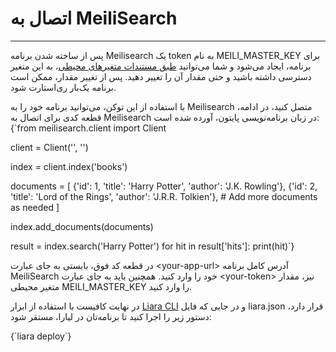 

<Layout>
<Head>
<title>مستندات اتصال به meilisearch - لیارا</title>
<meta property="og:title" content="مستندات خدمات رایانش ابری لیارا" />
<meta property="og:description" content="مستندات مربوط به نحوه اتصال به Meilisearch در لیارا"  />
</Head>

# اتصال به MeiliSearch
<hr className="mb-2" />

پس از ساخته شدن برنامه Meilisearch یک token به نام <Important>MEILI_MASTER_KEY</Important> برای برنامه، ایجاد می‌شود و 
شما می‌توانید 
<a href="/paas/details/envs" className="text-[#2196f3] ">طبق مستندات متغیرهای محیطی</a>، به این متغیر دسترسی داشته باشید و حتی مقدار آن را تغییر دهید. پس از تغییر مقدار، ممکن است برنامه یک‌بار ری‌استارت شود.
<div className="h-2" />
با استفاده از این توکن، می‌توانید برنامه خود را به Meilisearch متصل کنید، در ادامه، قطعه کدی برای اتصال به Meilisearch در زبان برنامه‌نویسی پایتون، آورده شده است:

<div className="h-4" />
<div dir='ltr'>
    <Highlight className="py">
      {`from meilisearch.client import Client

client = Client('<your-app-url>', '<your-token>')

index = client.index('books')

documents = [
    {'id': 1, 'title': 'Harry Potter', 'author': 'J.K. Rowling'},
    {'id': 2, 'title': 'Lord of the Rings', 'author': 'J.R.R. Tolkien'},
    # Add more documents as needed
]

index.add_documents(documents)


result = index.search('Harry Potter')
for hit in result['hits']:
    print(hit)`}
    </Highlight>
</div>
<div className="h-2" />

در قطعه کد فوق، بایستی به جای عبارت <Important>\<your-app-url\></Important> 
آدرس کامل برنامه MeiliSearch خود را وارد کنید.
همچنین باید به جای عبارت
<Important>\<your-token\></Important> نیز، 
مقدار متغیر محیطی
<Important>MEILI_MASTER_KEY</Important>
را وارد کنید.
<div className="h-2" />

در نهایت کافیست با استفاده از ابزار <a href="/references/cli/about" className="text-[#2196f3] "><Important>Liara CLI</Important></a> و در جایی که فایل <Important>liara.json</Important> قرار دارد، دستور زیر را اجرا کنید تا برنامه‌تان در لیارا، مستقر شود:

<div className="h-4" />
<div dir='ltr'>
    <Highlight className="json">
      {`liara deploy`}
    </Highlight>
</div>
<div className="h-2" />

</Layout>